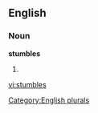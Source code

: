 
==English==

===Noun===
'''stumbles'''

# {{plural of|[[stumble]]}}

[[Category:English plurals]]

[[vi:stumbles]]
